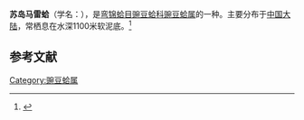 {{Speciesbox
| name = 苏岛马雷蛤
| image = 
| image_width = 
| genus = Malletia
| species = sumatrensis
| authority = [[约翰尼斯·提艾利|Thiele]], 1931
}}
'''苏岛马雷蛤'''（学名：''{{lang|la|Malletia sumatrensis}}''），是[[弯锦蛤目|弯锦蛤目]][[豌豆蛤科|豌豆蛤科]][[豌豆蛤属|豌豆蛤属]]的一种。主要分布于[[中国大陆|中国大陆]]，常栖息在水深1100米软泥底。<ref>{{cite web|url=http://shell.sinica.edu.tw/chinese/shellbase_detail.php?science_no=3567|title=国际贝库：苏岛马雷蛤|publisher=台湾贝类资料库|accessdate=2009-08-11}}</ref>

== 参考文献 ==
{{reflist|2}}
{{Taxonbar|from=Q15234326}}

[[Category:豌豆蛤属|Category:豌豆蛤属]]